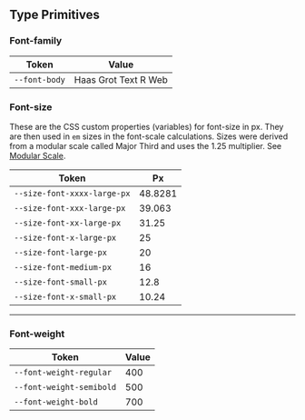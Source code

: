 
<Meta title="Tokens/Type/Primitives" />

## Type Primitives

### Font-family

<table>
    <thead>
        <tr>
            <th>Token</th>
            <th>Value</th>
        </tr>
    </thead>
    <tbody>
        <tr>
            <td>
                <code>--font-body</code>
            </td>
            <td>Haas Grot Text R Web</td>
        </tr>
    </tbody>
</table>

### Font-size

These are the CSS custom properties (variables) for font-size in px. They are then used in <code>em</code> sizes in the font-scale calculations.
Sizes were derived from a modular scale called Major Third and uses the 1.25 multiplier.
See [Modular Scale](https://www.modularscale.com/?16&px&1.25).

<table>
    <thead>
        <tr>
            <th>Token</th>
            <th>Px</th>
        </tr>
    </thead>
    <tbody>
        <tr>
            <td>
                <code>--size-font-xxxx-large-px</code>
            </td>
            <td>48.8281</td>
        </tr>
        <tr>
            <td>
                <code>--size-font-xxx-large-px</code>
            </td>
            <td>39.063</td>
        </tr>
        <tr>
            <td>
                <code>--size-font-xx-large-px</code>
            </td>
            <td>31.25</td>
        </tr>
        <tr>
            <td>
                <code>--size-font-x-large-px</code>
            </td>
            <td>25</td>
        </tr>
        <tr>
            <td>
                <code>--size-font-large-px</code>
            </td>
            <td>20</td>
        </tr>
        <tr>
            <td>
                <code>--size-font-medium-px</code>
            </td>
            <td>16</td>
        </tr>
        <tr>
            <td>
                <code>--size-font-small-px</code>
            </td>
            <td>12.8</td>
        </tr>
        <tr>
            <td>
                <code>--size-font-x-small-px</code>
            </td>
            <td>10.24</td>
        </tr>
    </tbody>
</table>

<hr />

### Font-weight

<table>
    <thead>
        <tr>
            <th>Token</th>
            <th>Value</th>
        </tr>
    </thead>
    <tbody>
        <tr>
            <td>
                <code>--font-weight-regular</code>
            </td>
            <td>400</td>
        </tr>
        <tr>
            <td>
                <code>--font-weight-semibold</code>
            </td>
            <td>500</td>
        </tr>
        <tr>
            <td>
                <code>--font-weight-bold</code>
            </td>
            <td>700</td>
        </tr>
    </tbody>
</table>

